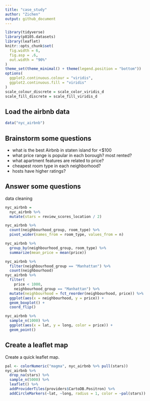 ```yaml
---
title: "case_study"
author: "Zichen"
output: github_document
---
```


```r
library(tidyverse)
library(p8105.datasets)
library(leaflet)
knitr::opts_chunk$set(
  fig.width = 6,
  fig.asp = .6,
  out.width = "90%"
)
theme_set(theme_minimal() + theme(legend.position = "bottom"))
options(
  ggplot2.continuous.colour = "viridis",
  ggplot2.continuous.fill = "viridis"
)
scale_colour_discrete = scale_color_viridis_d
scale_fill_discrete = scale_fill_viridis_d
```


## Load the airbnb data

```r
data("nyc_airbnb")
```


## Brainstorm some questions

* what is the best Airbnb in staten island for <$100
* what price range is popular in each borough? most rented? 
* what apartment features are related to price?
* cheapest room type in each neighborhood?
* hosts have higher ratings?

## Answer some questions

data cleaning

```r
nyc_airbnb = 
  nyc_airbnb %>% 
  mutate(stars = review_scores_location / 2)
```


```r
nyc_airbnb %>% 
  count(neighbourhood_group, room_type) %>% 
  pivot_wider(names_from = room_type, values_from = n)
```

```r
nyc_airbnb %>% 
  group_by(neighbourhood_group, room_type) %>% 
  summarize(mean_price = mean(price))
```

```r
nyc_airbnb %>% 
  filter(neighbourhood_group == "Manhattan") %>% 
  count(neighbourhood)
nyc_airbnb %>% 
  filter(
    price < 1000,
    neighbourhood_group == "Manhattan") %>% 
  mutate(neighbourhood = fct_reorder(neighbourhood, price)) %>% 
  ggplot(aes(x = neighbourhood, y = price)) +
  geom_boxplot() + 
  coord_flip()
```



```r
nyc_airbnb %>% 
  sample_n(1000) %>% 
  ggplot(aes(x = lat, y = long, color = price)) + 
  geom_point()
```



## Create a leaflet map

Create a quick leaflet map.

```r
pal <- colorNumeric("magma", nyc_airbnb %>% pull(stars))
nyc_airbnb %>% 
  drop_na(stars) %>% 
  sample_n(5000) %>% 
  leaflet() %>% 
  addProviderTiles(providers$CartoDB.Positron) %>% 
  addCircleMarkers(~lat, ~long, radius = 1, color = ~pal(stars))


```